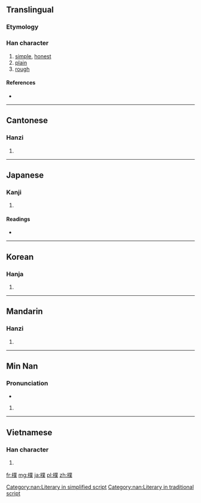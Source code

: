 {{also|朴}}
==Translingual==

===Etymology===
{{Han compound|木|菐|c1=s|c2=p|t1=wood|ls=psc}}

===Han character===
{{Han char|rn=75|rad=木|as=12|sn=16|four=4293<sub>4</sub>|canj=木廿金人 (DTCO)}}

# [[simple]], [[honest]]
# [[plain]]
# [[rough]]

====References====
* {{Han ref|kx=0551.280|dkj=15495|dj=0940.030|hdz=21291.040|uh=6A38|ud=27192|bh=BEEB|bd=48875}}

----

==Cantonese==

===Hanzi===
{{yue-hanzi|jyut=|y=pok3|sim=朴}}

# {{defn|lang=yue|sort=木12}}

----

==Japanese==

===Kanji===
{{ja-kanji|grade=|rs=木12}}

# {{defn|lang=ja|sort=木12}}

====Readings====
* {{ja-readings|on=[[ぼく]] (boku), [[はく]] (haku), [[ほく]] (hoku)|kun=[[きじ]] (kiji), [[あらき]] (araki), [[すなお]] (sunao)}}

----

==Korean==

===Hanja===
{{ko-hanja|hangeul=[[복]], [[박]]|eumhun=|rv=bok, bak|mr=pok, pak|y=pok, pak}}

# {{defn|lang=ko|sort=木12}}

----

==Mandarin==

===Hanzi===
{{cmn-hanzi|sim=朴|pin=[[pú]] ([[pu2]]), [[pǔ]] ([[pu3]]),[[bú]] ([[bu2]])|wg=p'u<sup>2</sup>, p'u<sup>3</sup>}}

# {{defn|lang=cmn|sort=木12}}

----

==Min Nan==

===Pronunciation===
* {{IPA|[pʰɔk˥]|lang=nan}}
# {{nan-noun|t|s=朴|poj=phok|pojt=phok|rs=phok1}}

[[Category:nan:Literary in simplified script]]
[[Category:nan:Literary in traditional script]]

----

==Vietnamese==

===Han character===
{{vi-hantu|[[phác]]|rs=木12}}

# {{defn|lang=vi|sort=木12}}

[[fr:樸]]
[[mg:樸]]
[[ja:樸]]
[[pl:樸]]
[[zh:樸]]